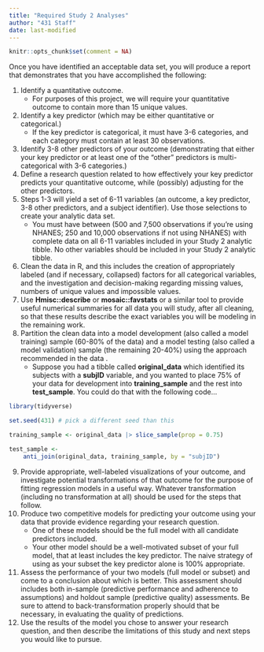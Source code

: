 ```yaml
---
title: "Required Study 2 Analyses"
author: "431 Staff"
date: last-modified
---
```


```r
knitr::opts_chunk$set(comment = NA)
```

Once you have identified an acceptable data set, you will produce a report that demonstrates that you have accomplished the following:

1. Identify a quantitative outcome. 
    - For purposes of this project, we will require your quantitative outcome to contain more than 15 unique values.
2. Identify a key predictor (which may be either quantitative or categorical.)
    - If the key predictor is categorical, it must have 3-6 categories, and each category must contain at least 30 observations.
3. Identify 3-8 other predictors of your outcome (demonstrating that either your key predictor or at least one of the "other" predictors is multi-categorical with 3-6 categories.)
4. Define a research question related to how effectively your key predictor predicts your quantitative outcome, while (possibly) adjusting for the other predictors.
5. Steps 1-3 will yield a set of 6-11 variables (an outcome, a key predictor, 3-8 other predictors, and a subject identifier). Use those selections to create your analytic data set.
    - You must have between (500 and 7,500 observations if you're using NHANES; 250 and 10,000 observations if not using NHANES) with complete data on all 6-11 variables included in your Study 2 analytic tibble. No other variables should be included in your Study 2 analytic tibble.
6. Clean the data in R, and this includes the creation of appropriately labeled (and if necessary, collapsed) factors for all categorical variables, and the investigation and decision-making regarding missing values, numbers of unique values and impossible values.
7. Use **Hmisc::describe** or **mosaic::favstats** or a similar tool to provide useful numerical summaries for all data you will study, after all cleaning, so that these results describe the exact variables you will be modeling in the remaining work.
8. Partition the clean data into a model development (also called a model training) sample (60-80% of the data) and a model testing (also called a model validation) sample (the remaining 20-40%) using the approach recommended in the data .
    - Suppose you had a tibble called **original_data** which identified its subjects with a **subjID** variable, and you wanted to place 75% of your data for development into **training_sample** and the rest into **test_sample**. You could do that with the following code...
    
```r
library(tidyverse)

set.seed(431) # pick a different seed than this

training_sample <- original_data |> slice_sample(prop = 0.75)

test_sample <- 
    anti_join(original_data, training_sample, by = "subjID")
```
    
9. Provide appropriate, well-labeled visualizations of your outcome, and investigate potential transformations of that outcome for the purpose of fitting regression models in a useful way. Whatever transformation (including no transformation at all) should be used for the steps that follow.
10. Produce two competitive models for predicting your outcome using your data that provide evidence regarding your research question.
    - One of these models should be the full model with all candidate predictors included.
    - Your other model should be a well-motivated subset of your full model, that at least includes the key predictor. The naive strategy of using as your subset the key predictor alone is 100% appropriate.
11. Assess the performance of your two models (full model or subset) and come to a conclusion about which is better. This assessment should includes both in-sample (predictive performance and adherence to assumptions) and holdout sample (predictive quality) assessments. Be sure to attend to back-transformation properly should that be necessary, in evaluating the quality of predictions.
12. Use the results of the model you chose to answer your research question, and then describe the limitations of this study and next steps you would like to pursue.

